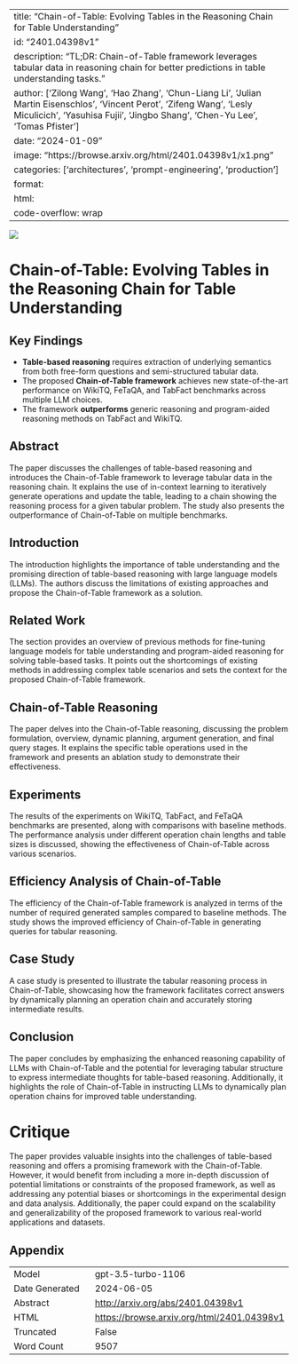 
---
title: "Chain-of-Table: Evolving Tables in the Reasoning Chain for Table Understanding"
id: "2401.04398v1"
description: "TL;DR: Chain-of-Table framework leverages tabular data in reasoning chain for better predictions in table understanding tasks."
author: ['Zilong Wang', 'Hao Zhang', 'Chun-Liang Li', 'Julian Martin Eisenschlos', 'Vincent Perot', 'Zifeng Wang', 'Lesly Miculicich', 'Yasuhisa Fujii', 'Jingbo Shang', 'Chen-Yu Lee', 'Tomas Pfister']
date: "2024-01-09"
image: "https://browse.arxiv.org/html/2401.04398v1/x1.png"
categories: ['architectures', 'prompt-engineering', 'production']
format:
  html:
    code-overflow: wrap
---

![](https://browse.arxiv.org/html/2401.04398v1/x1.png)

# Chain-of-Table: Evolving Tables in the Reasoning Chain for Table Understanding

## Key Findings
- **Table-based reasoning** requires extraction of underlying semantics from both free-form questions and semi-structured tabular data.
- The proposed **Chain-of-Table framework** achieves new state-of-the-art performance on WikiTQ, FeTaQA, and TabFact benchmarks across multiple LLM choices.
- The framework **outperforms** generic reasoning and program-aided reasoning methods on TabFact and WikiTQ.

## Abstract
The paper discusses the challenges of table-based reasoning and introduces the Chain-of-Table framework to leverage tabular data in the reasoning chain. It explains the use of in-context learning to iteratively generate operations and update the table, leading to a chain showing the reasoning process for a given tabular problem. The study also presents the outperformance of Chain-of-Table on multiple benchmarks.

## Introduction
The introduction highlights the importance of table understanding and the promising direction of table-based reasoning with large language models (LLMs). The authors discuss the limitations of existing approaches and propose the Chain-of-Table framework as a solution.

## Related Work
The section provides an overview of previous methods for fine-tuning language models for table understanding and program-aided reasoning for solving table-based tasks. It points out the shortcomings of existing methods in addressing complex table scenarios and sets the context for the proposed Chain-of-Table framework.

## Chain-of-Table Reasoning
The paper delves into the Chain-of-Table reasoning, discussing the problem formulation, overview, dynamic planning, argument generation, and final query stages. It explains the specific table operations used in the framework and presents an ablation study to demonstrate their effectiveness.

## Experiments
The results of the experiments on WikiTQ, TabFact, and FeTaQA benchmarks are presented, along with comparisons with baseline methods. The performance analysis under different operation chain lengths and table sizes is discussed, showing the effectiveness of Chain-of-Table across various scenarios.

## Efficiency Analysis of Chain-of-Table
The efficiency of the Chain-of-Table framework is analyzed in terms of the number of required generated samples compared to baseline methods. The study shows the improved efficiency of Chain-of-Table in generating queries for tabular reasoning.

## Case Study
A case study is presented to illustrate the tabular reasoning process in Chain-of-Table, showcasing how the framework facilitates correct answers by dynamically planning an operation chain and accurately storing intermediate results.

## Conclusion
The paper concludes by emphasizing the enhanced reasoning capability of LLMs with Chain-of-Table and the potential for leveraging tabular structure to express intermediate thoughts for table-based reasoning. Additionally, it highlights the role of Chain-of-Table in instructing LLMs to dynamically plan operation chains for improved table understanding. 

# Critique
The paper provides valuable insights into the challenges of table-based reasoning and offers a promising framework with the Chain-of-Table. However, it would benefit from including a more in-depth discussion of potential limitations or constraints of the proposed framework, as well as addressing any potential biases or shortcomings in the experimental design and data analysis. Additionally, the paper could expand on the scalability and generalizability of the proposed framework to various real-world applications and datasets.

## Appendix

|          |          |
|----------|----------|
| Model     | gpt-3.5-turbo-1106       |
| Date Generated     | 2024-06-05       |
| Abstract | [http://arxiv.org/abs/2401.04398v1](http://arxiv.org/abs/2401.04398v1)        |
| HTML     | [https://browse.arxiv.org/html/2401.04398v1](https://browse.arxiv.org/html/2401.04398v1)       |
| Truncated       | False       |
| Word Count       | 9507       |